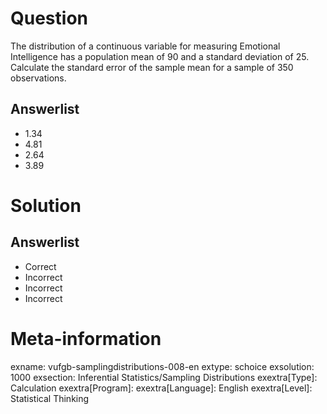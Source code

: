 Question
========
  
The distribution of a continuous variable for measuring Emotional Intelligence has a population mean of 90 and a standard deviation of 25. Calculate the standard error of the sample mean for a sample of 350 observations.

  
Answerlist
----------
* 1.34
* 4.81
* 2.64
* 3.89

Solution
========

Answerlist
----------
* Correct
* Incorrect
* Incorrect
* Incorrect

Meta-information
================
exname: vufgb-samplingdistributions-008-en
extype: schoice
exsolution: 1000
exsection: Inferential Statistics/Sampling Distributions
exextra[Type]: Calculation
exextra[Program]: 
exextra[Language]: English
exextra[Level]: Statistical Thinking
